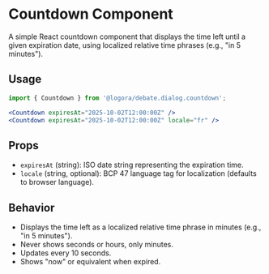 
# Countdown Component

A simple React countdown component that displays the time left until a given expiration date, using localized relative time phrases (e.g., "in 5 minutes").

## Usage

```jsx
import { Countdown } from '@logora/debate.dialog.countdown';

<Countdown expiresAt="2025-10-02T12:00:00Z" />
<Countdown expiresAt="2025-10-02T12:00:00Z" locale="fr" />
```

## Props
- `expiresAt` (string): ISO date string representing the expiration time.
- `locale` (string, optional): BCP 47 language tag for localization (defaults to browser language).

## Behavior
- Displays the time left as a localized relative time phrase in minutes (e.g., "in 5 minutes").
- Never shows seconds or hours, only minutes.
- Updates every 10 seconds.
- Shows "now" or equivalent when expired.
